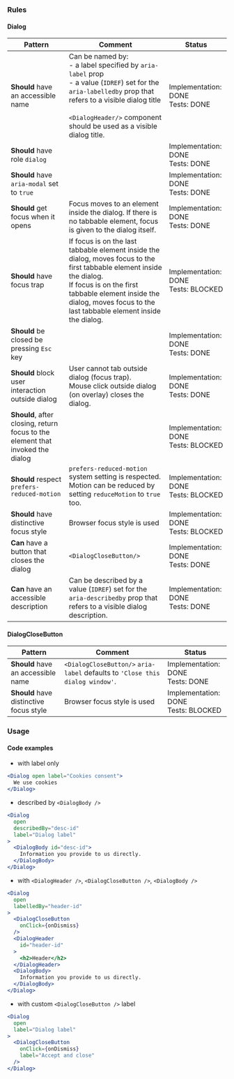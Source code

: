 ### Rules

#### Dialog

| Pattern                                                                        | Comment                                                                                                                                                                                                                                                 | Status                                   |
| ------------------------------------------------------------------------------ | ------------------------------------------------------------------------------------------------------------------------------------------------------------------------------------------------------------------------------------------------------- | ---------------------------------------- |
| **Should** have an accessible name                                             | Can be named by: <br/>- a label specified by `aria-label` prop<br/>- a value (`IDREF`) set for the `aria-labelledby` prop that refers to a visible dialog title<br/><br/>`<DialogHeader/>` component should be used as a visible dialog title.          | Implementation: DONE<br />Tests: DONE    |
| **Should** have role `dialog`                                                  |                                                                                                                                                                                                                                                         | Implementation: DONE<br />Tests: DONE    |
| **Should** have `aria-modal` set to `true`                                     |                                                                                                                                                                                                                                                         | Implementation: DONE<br />Tests: DONE    |
| **Should** get focus when it opens                                             | Focus moves to an element inside the dialog. If there is no tabbable element, focus is given to the dialog itself.                                                                                                                                      | Implementation: DONE<br />Tests: DONE    |
| **Should** have focus trap                                                     | If focus is on the last tabbable element inside the dialog, moves focus to the first tabbable element inside the dialog. <br/> If focus is on the first tabbable element inside the dialog, moves focus to the last tabbable element inside the dialog. | Implementation: DONE<br />Tests: BLOCKED |
| **Should** be closed be pressing `Esc` key                                     |                                                                                                                                                                                                                                                         | Implementation: DONE<br />Tests: DONE    |
| **Should** block user interaction outside dialog                               | User cannot tab outside dialog (focus trap). <br/> Mouse click outside dialog (on overlay) closes the dialog.                                                                                                                                           | Implementation: DONE<br />Tests: DONE    |
| **Should**, after closing, return focus to the element that invoked the dialog |                                                                                                                                                                                                                                                         | Implementation: DONE<br />Tests: BLOCKED |
| **Should** respect `prefers-reduced-motion`                                    | `prefers-reduced-motion` system setting is respected. <br/> Motion can be reduced by setting `reduceMotion` to `true` too.                                                                                                                              | Implementation: DONE<br />Tests: BLOCKED |
| **Should** have distinctive focus style                                        | Browser focus style is used                                                                                                                                                                                                                             | Implementation: DONE<br />Tests: BLOCKED |
| **Can** have a button that closes the dialog                                   | `<DialogCloseButton/>`                                                                                                                                                                                                                                  | Implementation: DONE<br />Tests: DONE    |
| **Can** have an accessible description                                         | Can be described by a value (`IDREF`) set for the `aria-describedby` prop that refers to a visible dialog description.                                                                                                                                  | Implementation: DONE<br />Tests: DONE    |

#### DialogCloseButton

| Pattern                                 | Comment                                                                       | Status                                   |
| --------------------------------------- | ----------------------------------------------------------------------------- | ---------------------------------------- |
| **Should** have an accessible name      | `<DialogCloseButton/>` `aria-label` defaults to `'Close this dialog window'`. | Implementation: DONE<br />Tests: DONE    |
| **Should** have distinctive focus style | Browser focus style is used                                                   | Implementation: DONE<br />Tests: BLOCKED |

### Usage

#### Code examples

- with label only

<!-- prettier-ignore -->
```jsx
<Dialog open label="Cookies consent">
  We use cookies
</Dialog>
```

- described by `<DialogBody />`

<!-- prettier-ignore -->
```jsx
<Dialog
  open
  describedBy="desc-id"
  label="Dialog label"
>
  <DialogBody id="desc-id">
    Information you provide to us directly.
  </DialogBody>
</Dialog>
```

- with `<DialogHeader />`, `<DialogCloseButton />`, `<DialogBody />`

<!-- prettier-ignore -->
```jsx
<Dialog
  open
  labelledBy="header-id"
>
  <DialogCloseButton
    onClick={onDismiss}
  />
  <DialogHeader
    id="header-id"
  >
    <h2>Header</h2>
  </DialogHeader>
  <DialogBody>
    Information you provide to us directly.
  </DialogBody>
</Dialog>
```

- with custom `<DialogCloseButton />` label

<!-- prettier-ignore -->
```jsx
<Dialog
  open 
  label="Dialog label"
>
  <DialogCloseButton
    onClick={onDismiss}
    label="Accept and close"
  />
</Dialog>
```
